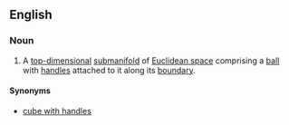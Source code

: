 ==English==
===Noun===
{{wikipedia}}
{{en-noun|handlebodies}}

#{{topology}} A [[top-dimensional]] [[submanifold]] of [[Euclidean space]] comprising a [[ball]] with [[handles]] attached to it along its [[boundary]].
====Synonyms====
*[[cube with handles]]